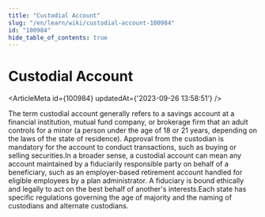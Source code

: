 ```yaml
---
title: "Custodial Account"
slug: "/en/learn/wiki/custodial-account-100984"
id: "100984"
hide_table_of_contents: true
---
```



# Custodial Account

<ArticleMeta id={100984} updatedAt={'2023-09-26 13:58:51'} />
<div className='border-solid border-b border-t-0 my-4 border-[var(--ifm-color-gray-300)]' />

The term custodial account generally refers to a savings account at a financial institution, mutual fund company, or brokerage firm that an adult controls for a minor (a person under the age of 18 or 21 years, depending on the laws of the state of residence). Approval from the custodian is mandatory for the account to conduct transactions, such as buying or selling securities.In a broader sense, a custodial account can mean any account maintained by a fiduciarily responsible party on behalf of a beneficiary, such as an employer-based retirement account handled for eligible employees by a plan administrator. A fiduciary is bound ethically and legally to act on the best behalf of another's interests.Each state has specific regulations governing the age of majority and the naming of custodians and alternate custodians.
